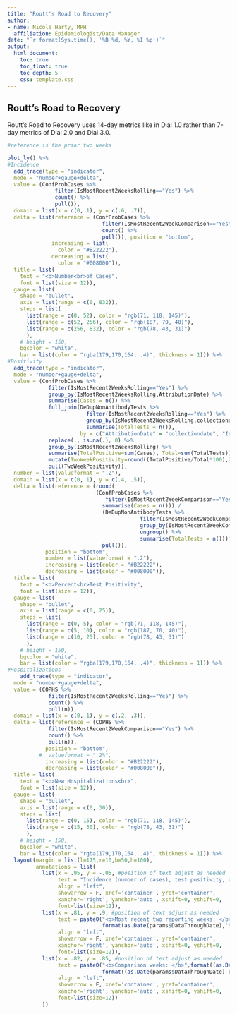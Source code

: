 ```yaml
---
title: "Routt's Road to Recovery"
author:
- name: Nicole Harty, MPH
  affiliation: Epidemiologist/Data Manager
date: "`r format(Sys.time(), '%B %d, %Y, %I %p')`"
output: 
  html_document:
    toc: true
    toc_float: true
    toc_depth: 5
    css: template.css
---
```


## Routt's Road to Recovery    
Routt's Road to Recovery uses 14-day metrics like in Dial 1.0 rather than 7-day metrics of Dial 2.0 and Dial 3.0.   

```r
#reference is the prior two weeks

plot_ly() %>%
#Incidence
  add_trace(type = "indicator",
  mode = "number+gauge+delta",
  value = (ConfProbCases %>%
               filter(IsMostRecent2WeeksRolling=="Yes") %>%
               count() %>%
               pull()),
  domain = list(x = c(0, 1), y = c(.6, .7)),
  delta = list(reference = (ConfProbCases %>%
                              filter(IsMostRecent2WeekComparison=="Yes") %>%
                              count() %>%
                              pull()), position = "bottom",
              increasing = list(
                color = "#B22222"),
              decreasing = list(
                color = "#008000")),
  title = list(
    text = "<b>Number<br>of Cases",
    font = list(size = 12)),
  gauge = list(
    shape = "bullet",
    axis = list(range = c(0, 832)),
    steps = list(
      list(range = c(0, 52), color = "rgb(71, 118, 145)"),
      list(range = c(52, 256), color = "rgb(187, 70, 40)"),
      list(range = c(256, 832), color = "rgb(78, 43, 31)")
      ),
    # height = 150,
    bgcolor = "white",
    bar = list(color = "rgba(179,170,164, .4)", thickness = 1))) %>%
#Positivity  
  add_trace(type = "indicator",
  mode = "number+gauge+delta",
  value = (ConfProbCases %>% 
             filter(IsMostRecent2WeeksRolling=="Yes") %>%
             group_by(IsMostRecent2WeeksRolling,AttributionDate) %>%
             summarise(Cases = n()) %>%
             full_join(DeDupNonAntibodyTests %>%
                         filter(IsMostRecent2WeeksRolling=="Yes") %>%
                         group_by(IsMostRecent2WeeksRolling,collectiondate) %>%
                         summarise(TotalTests = n()),
                       by = c("AttributionDate" = "collectiondate", "IsMostRecent2WeeksRolling")) %>%
             replace(., is.na(.), 0) %>%
             group_by(IsMostRecent2WeeksRolling) %>%
             summarise(TotalPositive=sum(Cases), Total=sum(TotalTests)) %>%
             mutate(TwoWeekPositivity=round((TotalPositive/Total*100),2)) %>%
             pull(TwoWeekPositivity)),
  number = list(valueformat = ".2"),
  domain = list(x = c(0, 1), y = c(.4, .5)),
  delta = list(reference = (round(
                            (ConfProbCases %>% 
                               filter(IsMostRecent2WeekComparison=="Yes") %>%
                              summarise(Cases = n())) / 
                              (DeDupNonAntibodyTests %>%
                                          filter(IsMostRecent2WeekComparison=="Yes") %>%
                                          group_by(IsMostRecent2WeekComparison,collectiondate) %>%
                                          ungroup() %>%
                                          summarise(TotalTests = n()))*100,2) %>%
                              pull()),
            position = "bottom",
            number = list(valueformat = ".2"),
            increasing = list(color = "#B22222"),
            decreasing = list(color = "#008000")),
  title = list(
    text = "<b>Percent<br>Test Positivity",
    font = list(size = 12)),
  gauge = list(
    shape = "bullet",
    axis = list(range = c(0, 25)),
    steps = list(
      list(range = c(0, 5), color = "rgb(71, 118, 145)"),
      list(range = c(5, 10), color = "rgb(187, 70, 40)"),
      list(range = c(10, 25), color = "rgb(78, 43, 31)")
      ),
    # height = 150,
    bgcolor = "white",
    bar = list(color = "rgba(179,170,164, .4)", thickness = 1))) %>%
#Hospitalizations  
    add_trace(type = "indicator",
  mode = "number+gauge+delta",
  value = (COPHS %>%
             filter(IsMostRecent2WeeksRolling=="Yes") %>%
             count() %>%
             pull(n)),
  domain = list(x = c(0, 1), y = c(.2, .3)),
  delta = list(reference = (COPHS %>%
             filter(IsMostRecent2WeekComparison=="Yes") %>%
             count() %>%
             pull(n)),
            position = "bottom",
          #  valueformat = ".2%",
            increasing = list(color = "#B22222"),
            decreasing = list(color = "#008000")),
  title = list(
    text = "<b>New Hospitalizations<br>",
    font = list(size = 12)),
  gauge = list(
    shape = "bullet",
    axis = list(range = c(0, 30)),
    steps = list(
      list(range = c(0, 15), color = "rgb(71, 118, 145)"),
      list(range = c(15, 30), color = "rgb(78, 43, 31)")
      ),
    # height = 150,
    bgcolor = "white",
    bar = list(color = "rgba(179,170,164, .4)", thickness = 1))) %>%
  layout(margin = list(l=175,r=10,b=50,h=100),
         annotations = list(
           list(x = .95, y = -.05, #position of text adjust as needed 
                text = "Incidence (number of cases), test positivity, and hospitalizations. <br>Comparisons (red or green arrows below the metric number) reference the prior two weeks.", 
                align = "left", 
                showarrow = F, xref='container', yref='container', 
                xanchor='right', yanchor='auto', xshift=0, yshift=0,
                font=list(size=12)),
           list(x = .81, y = .9, #position of text adjust as needed 
                text = paste0("<b>Most recent two reporting weeks: </b>",format((as.Date(params$DataThroughDate)-days(13)),'%B %d, %Y')," through ",
                              format(as.Date(params$DataThroughDate),'%B %d, %Y')), 
                align = "left", 
                showarrow = F, xref='container', yref='container', 
                xanchor='right', yanchor='auto', xshift=0, yshift=0,
                font=list(size=12)),
           list(x = .82, y = .85, #position of text adjust as needed 
                text = paste0("<b>Comparison weeks: </b>",format((as.Date(params$DataThroughDate)-days(20)),'%B %d, %Y')," through ",
                              format((as.Date(params$DataThroughDate)-days(7)),'%B %d, %Y')), 
                align = "left", 
                showarrow = F, xref='container', yref='container', 
                xanchor='right', yanchor='auto', xshift=0, yshift=0,
                font=list(size=12))
           ))


```

